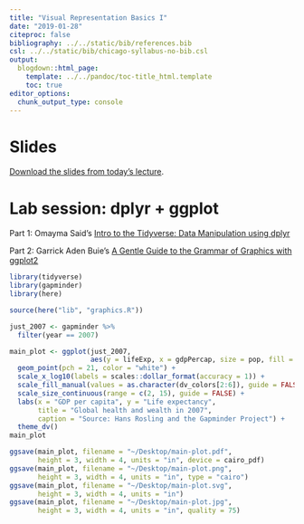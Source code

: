 ```yaml
---
title: "Visual Representation Basics I"
date: "2019-01-28"
citeproc: false
bibliography: ../../static/bib/references.bib
csl: ../../static/bib/chicago-syllabus-no-bib.csl
output:
  blogdown::html_page:
    template: ../../pandoc/toc-title_html.template
    toc: true
editor_options: 
  chunk_output_type: console
---
```


# Slides

[Download the slides from today's lecture]().

<!-- https://github.com/gadenbuie/gentle-ggplot2 -->


# Lab session: dplyr + ggplot

Part 1: Omayma Said's [Intro to the Tidyverse: Data Manipulation using dplyr](https://speakerdeck.com/omaymas/data-manipulation-with-dplyr-first-steps)

Part 2: Garrick Aden Buie's [A Gentle Guide to the Grammar of Graphics
with ggplot2](https://pkg.garrickadenbuie.com/gentle-ggplot2)


```r
library(tidyverse)
library(gapminder)
library(here)

source(here("lib", "graphics.R"))

just_2007 <- gapminder %>% 
  filter(year == 2007)

main_plot <- ggplot(just_2007, 
                    aes(y = lifeExp, x = gdpPercap, size = pop, fill = continent)) +
  geom_point(pch = 21, color = "white") + 
  scale_x_log10(labels = scales::dollar_format(accuracy = 1)) +
  scale_fill_manual(values = as.character(dv_colors[2:6]), guide = FALSE) +
  scale_size_continuous(range = c(2, 15), guide = FALSE) +
  labs(x = "GDP per capita", y = "Life expectancy",
       title = "Global health and wealth in 2007",
       caption = "Source: Hans Rosling and the Gapminder Project") +
  theme_dv()
main_plot

ggsave(main_plot, filename = "~/Desktop/main-plot.pdf",
       height = 3, width = 4, units = "in", device = cairo_pdf)
ggsave(main_plot, filename = "~/Desktop/main-plot.png",
       height = 3, width = 4, units = "in", type = "cairo")
ggsave(main_plot, filename = "~/Desktop/main-plot.svg",
       height = 3, width = 4, units = "in")
ggsave(main_plot, filename = "~/Desktop/main-plot.jpg",
       height = 3, width = 4, units = "in", quality = 75)
```
